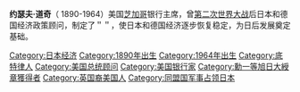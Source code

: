 {{unreferenced|time=2013-11-02T07:58:20+00:00}}
'''约瑟夫·道奇'''（{{lang-en|Joseph Murrel Dodge}} 1890-1964）美国[[芝加哥|芝加哥]]银行主席，曾[[第二次世界大战|第二次世界大战]]后日本和德国经济政策顾问，制定了＂{{le|道奇路线|Dodge Line}}＂，使日本和德国经济逐步恢复稳定，为日后发展奠定基础。

{{DEFAULTSORT: Dodge, Joseph}}
[[Category:日本经济|Category:日本经济]]
[[Category:1890年出生|Category:1890年出生]]
[[Category:1964年出生|Category:1964年出生]]
[[Category:底特律人|Category:底特律人]]
[[Category:美国总统顾问|Category:美国总统顾问]]
[[Category:美国银行家|Category:美国银行家]]
[[Category:勳一等旭日大綬章獲得者|Category:勳一等旭日大綬章獲得者]]
[[Category:英国裔美国人|Category:英国裔美国人]]
[[Category:同盟国军事占领日本|Category:同盟国军事占领日本]]